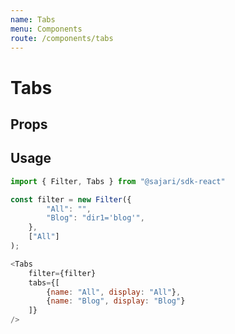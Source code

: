```yaml
---
name: Tabs
menu: Components
route: /components/tabs
---
```



# Tabs

## Props

<PropsTable of={Tabs} />

## Usage
<ExampleContainer>
    <Tabs filter={categoryFilter()} tabs={[{name: "All", display: "All"}, {name: "Blog", display: "Blog"}]} />
</ExampleContainer>

```javascript
import { Filter, Tabs } from "@sajari/sdk-react"

const filter = new Filter({
        "All": "",
        "Blog": "dir1='blog'",
    },
    ["All"]
);

<Tabs
    filter={filter}
    tabs={[
        {name: "All", display: "All"},
        {name: "Blog", display: "Blog"}
    ]}
/>
```
